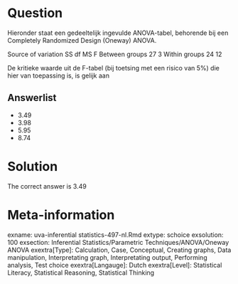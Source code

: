 Question
========

Hieronder staat een gedeeltelijk ingevulde ANOVA-tabel, behorende bij een Completely Randomized Design (Oneway) ANOVA.

Source of variation SS df MS F
Between groups 27 3
Within groups 24 12

De kritieke waarde uit de F-tabel (bij toetsing met een risico van 5%) die hier van toepassing is, is gelijk aan

Answerlist
----------
* 3.49
* 3.98
* 5.95
* 8.74

Solution
========

The correct answer is  3.49

Meta-information
================
exname: uva-inferential statistics-497-nl.Rmd
extype: schoice
exsolution: 100
exsection: Inferential Statistics/Parametric Techniques/ANOVA/Oneway ANOVA
exextra[Type]: Calculation, Case, Conceptual, Creating graphs, Data manipulation, Interpretating graph, Interpretating output, Performing analysis, Test choice
exextra[Langauge]: Dutch
exextra[Level]: Statistical Literacy, Statistical Reasoning, Statistical Thinking

